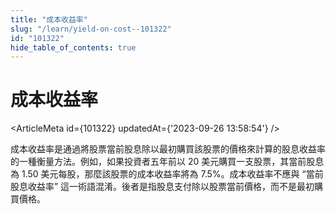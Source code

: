```yaml
---
title: "成本收益率"
slug: "/learn/yield-on-cost--101322"
id: "101322"
hide_table_of_contents: true
---
```



# 成本收益率

<ArticleMeta id={101322} updatedAt={'2023-09-26 13:58:54'} />
<div className='border-solid border-b border-t-0 my-4 border-[var(--ifm-color-gray-300)]' />

成本收益率是通過將股票當前股息除以最初購買該股票的價格來計算的股息收益率的一種衡量方法。例如，如果投資者五年前以 20 美元購買一支股票，其當前股息為 1.50 美元每股，那麼該股票的成本收益率將為 7.5%。成本收益率不應與 “當前股息收益率” 這一術語混淆。後者是指股息支付除以股票當前價格，而不是最初購買價格。
